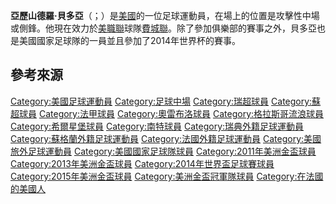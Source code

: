 
{{expand|time=2015-05-14T16:15:01+00:00}}
{{Infobox football biography
| name                = 亞歷山德羅·貝多亞<br>Alejandro Bedoya
| image               = Austria_vs._USA_2013-11-19_(102).jpg
| caption             = 
| fullname            = Alejandro Bedoya<ref>{{cite news
| title = 2014 FIFA World Cup Brazil: List of Players
| url = http://www.fifadata.com/document/fwc/2014/pdf/fwc_2014_squadlists.pdf
| publisher = FIFA
| format = PDF
| page = 32
| date = June 11, 2014
| accessdate = June 11, 2014
| archive-date = 2017-08-06
| archive-url = https://web.archive.org/web/20170806141058/http://www.fifadata.com/document/FWC/2014/pdf/FWC_2014_SquadLists.pdf
| dead-url = no
}}</ref>
| birth_date          = {{Birth date and age|1987|04|29}}
| birth_place         = {{USA}}[[新泽西州|新泽西州]][[恩格爾伍德_(新澤西州)|恩格爾伍德]]
| height              = {{convert|1.78|m|abbr=on}}
| position            = [[中場#前腰|攻擊中場]] /  [[前鋒_(足球)#翼鋒|翼鋒]]
| currentclub         = [[費城聯|費城聯]]
| clubnumber          = 11
| youthyears1         = 2005–2006
| youthclubs1         = [[費爾里·狄金生大學骑士隊|費爾里·狄金生大學骑士隊]]
| youthyears2         = 2007–2008
| youthclubs2         = [[波士頓學院老鷹隊|波士頓學院老鷹隊]]
| years1              = 2009–2011
| years2              = 2011–2012
| years3              = 2012–2013 
| years4              = 2013–2016
| years5              = 2016–
| clubs1              = [[奧雷布洛體育俱樂部|奧雷布洛]]
| clubs2              = [[格拉斯哥流浪者|格拉斯哥流浪者]]
| clubs3              = [[希爾星堡體育會|希爾星堡]] 
| clubs4              = [[南特足球會|南特]]
| clubs5              = [[費城聯|費城聯]]
| caps1               = 65
| caps2               = 12
| caps3               = 21
| caps4               = 87
| caps5               = 84
| goals1              = 8
| goals2              = 1
| goals3              = 6
| goals4              = 11
| goals5              = 9
| nationalyears1      = 2010–
| nationalteam1       = [[美國國家足球隊|美國]]
| nationalcaps1       = 66
| nationalgoals1      = 2
| medaltemplates      = 
| pcupdate            = 2019年5月5日
| ntupdate            = 2017年11月14日
}}

'''亞歷山德羅·貝多亞'''（{{lang-en|Alejandro Bedoya}}；{{bd|1987年|4月29日}}）是[[美國|美國]]的一位足球運動員，在場上的位置是攻擊性中場或側鋒。他現在效力於[[美職聯|美職聯]]球隊[[費城聯|費城聯]]。除了參加俱樂部的賽事之外，貝多亞也是美國國家足球隊的一員並且參加了2014年世界杯的賽事。

==參考來源==
{{Reflist}}

{{2014年世界盃足球賽美國參賽名單}}
{{2016年美洲盃足球賽美國參賽名單}}

{{DEFAULTSORT:Bedoya, Alejandro}}
[[Category:美國足球運動員|Category:美國足球運動員]]
[[Category:足球中場|Category:足球中場]]
[[Category:瑞超球員|Category:瑞超球員]]
[[Category:蘇超球員|Category:蘇超球員]]
[[Category:法甲球員|Category:法甲球員]]
[[Category:奧雷布洛球員|Category:奧雷布洛球員]]
[[Category:格拉斯哥流浪球員|Category:格拉斯哥流浪球員]]
[[Category:希爾星堡球員|Category:希爾星堡球員]]
[[Category:南特球員|Category:南特球員]]
[[Category:瑞典外籍足球運動員|Category:瑞典外籍足球運動員]]
[[Category:蘇格蘭外籍足球運動員|Category:蘇格蘭外籍足球運動員]]
[[Category:法國外籍足球運動員|Category:法國外籍足球運動員]]
[[Category:美國旅外足球運動員|Category:美國旅外足球運動員]]
[[Category:美國國家足球隊球員|Category:美國國家足球隊球員]]
[[Category:2011年美洲金盃球員|Category:2011年美洲金盃球員]]
[[Category:2013年美洲金盃球員|Category:2013年美洲金盃球員]]
[[Category:2014年世界盃足球賽球員|Category:2014年世界盃足球賽球員]]
[[Category:2015年美洲金盃球員|Category:2015年美洲金盃球員]]
[[Category:美洲金盃冠軍隊球員|Category:美洲金盃冠軍隊球員]]
[[Category:在法國的美國人|Category:在法國的美國人]]